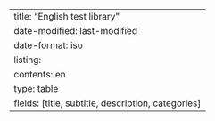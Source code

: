 ---
title: "English test library"
date-modified: last-modified
date-format: iso
listing:
    contents: en
    type: table
    fields: [title, subtitle, description, categories]
---